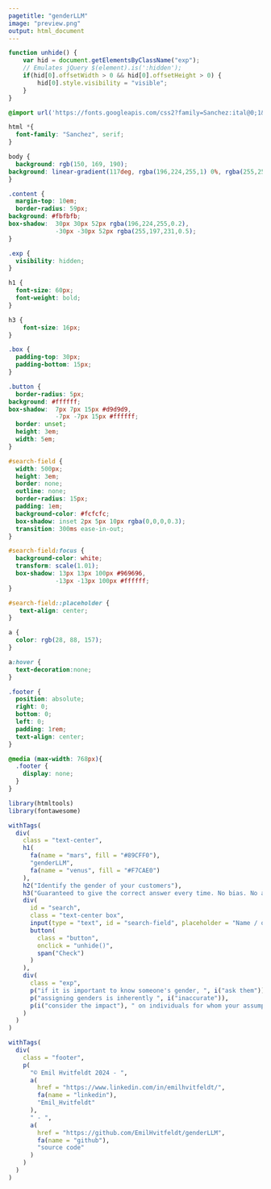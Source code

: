 ```yaml
---
pagetitle: "genderLLM"
image: "preview.png"
output: html_document
---
```


```js
function unhide() {
    var hid = document.getElementsByClassName("exp");
    // Emulates jQuery $(element).is(':hidden');
    if(hid[0].offsetWidth > 0 && hid[0].offsetHeight > 0) {
        hid[0].style.visibility = "visible";
    }
}
```

```css
@import url('https://fonts.googleapis.com/css2?family=Sanchez:ital@0;1&display=swap');

html *{
  font-family: "Sanchez", serif;
}

body {
  background: rgb(150, 169, 190);
background: linear-gradient(117deg, rgba(196,224,255,1) 0%, rgba(255,255,255,1) 30%, rgba(255,255,255,1) 70%, rgba(255,197,231,1) 100%);
}

.content {
  margin-top: 10em;
  border-radius: 59px;
background: #fbfbfb;
box-shadow:  30px 30px 52px rgba(196,224,255,0.2),
             -30px -30px 52px rgba(255,197,231,0.5);
}

.exp {
  visibility: hidden;
}

h1 {
  font-size: 60px;
  font-weight: bold;
}

h3 {
    font-size: 16px;
}

.box {
  padding-top: 30px;
  padding-bottom: 15px;
}

.button {
  border-radius: 5px;
background: #ffffff;
box-shadow:  7px 7px 15px #d9d9d9,
             -7px -7px 15px #ffffff;
  border: unset;
  height: 3em;
  width: 5em;
}

#search-field {
  width: 500px;
  height: 3em;
  border: none;
  outline: none;
  border-radius: 15px;
  padding: 1em;
  background-color: #fcfcfc;
  box-shadow: inset 2px 5px 10px rgba(0,0,0,0.3);
  transition: 300ms ease-in-out;
}

#search-field:focus {
  background-color: white;
  transform: scale(1.01);
  box-shadow: 13px 13px 100px #969696,
             -13px -13px 100px #ffffff;
}

#search-field::placeholder {
   text-align: center; 
}

a {
  color: rgb(28, 88, 157);
}

a:hover {
  text-decoration:none;
}

.footer {
  position: absolute;
  right: 0;
  bottom: 0;
  left: 0;
  padding: 1rem;
  text-align: center;
}

@media (max-width: 768px){
  .footer {
    display: none;
  }
}
```

```r
library(htmltools)
library(fontawesome)

withTags(
  div(
    class = "text-center",
    h1(
      fa(name = "mars", fill = "#89CFF0"), 
      "genderLLM",
      fa(name = "venus", fill = "#F7CAE0")
    ),
    h2("Identify the gender of your customers"),
    h3("Guaranteed to give the correct answer every time. No bias. No account needed. Always free."),
    div(
      id = "search", 
      class = "text-center box",
      input(type = "text", id = "search-field", placeholder = "Name / occupation"),
      button(
        class = "button",
        onclick = "unhide()",
        span("Check")
      )
    ),
    div(
      class = "exp",
      p("if it is important to know someone's gender, ", i("ask them")),
      p("assigning genders is inherently ", i("inaccurate")),
      p(i("consider the impact"), " on individuals for whom your assumptions are wrong")
    )
  )
)

withTags(
  div(
    class = "footer", 
    p(
      "© Emil Hvitfeldt 2024 - ", 
      a(
        href = "https://www.linkedin.com/in/emilhvitfeldt/", 
        fa(name = "linkedin"),
        "Emil_Hvitfeldt"
      ),
      " - ",
      a(
        href = "https://github.com/EmilHvitfeldt/genderLLM", 
        fa(name = "github"), 
        "source code"
      )
    )
  )
)
```
